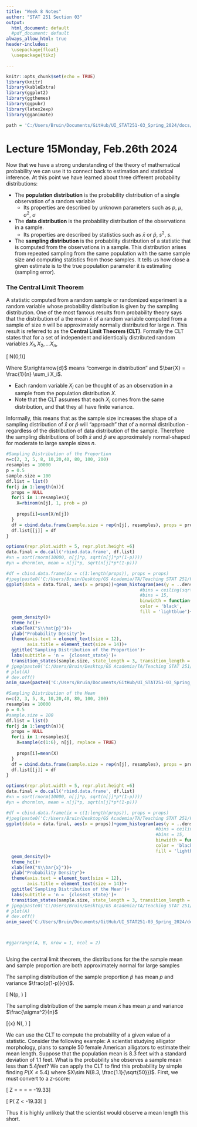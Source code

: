 ```yaml
---
title: "Week 8 Notes"
author: "STAT 251 Section 03"
output:
  html_document: default
  #pdf_document: default
always_allow_html: true
header-includes:
  \usepackage{float}
  \usepackage{tikz}

---
```


```r
knitr::opts_chunk$set(echo = TRUE)
library(knitr)
library(kableExtra)
library(ggplot2)
library(ggthemes)
library(ggpubr)
library(latex2exp)
library(gganimate)

path = 'C:/Users/Bruin/Documents/GitHub/UI_STAT251-03_Spring_2024/docs/Data/'
```

# Lecture 15Monday, Feb.26th 2024

Now that we have a strong understanding of the theory of mathematical probability we can use it to connect back to estimation and statistical inference. At this point we have learned about three different probability distributions:

* The **population distribution** is the probability distribution of a single observation of a random variable
  * Its properties are described by unknown parameters such as $p$, $\mu$, $\sigma^2$, $\sigma$


* The **data distribution** is the probability distribution of the observations in a sample. 
  * Its properties are described by statistics such as $\bar{x}$ or $\hat{p}$, $s^2$, $s$. 


* The **sampling distribution** is the probability distribution of a statistic that is computed from the observations in a sample. This distribution arises from repeated sampling from the same population with the same sample size and computing statistics from those samples. It tells us how close a given estimate is to the true population parameter it is estimating (sampling error). 

### The Central Limit Theorem

A statistic computed from a random sample or randomized experiment is a random variable whose probability distribution is given by the sampling distribution. One of the most famous results from probability theory says that the distribution of a the mean $\bar{x}$ of a random variable computed from a sample of size $n$ will be approximately normally distributed for large $n$. This result is referred to as the **Central Limit Theorem (CLT)**. Formally the CLT states that for a set of independent and identically distributed random variables $X_1, X_2, ... X_n$, 

\[\frac{\sqrt{n}(\bar{X} - \mu)}{\sigma} \xrightarrow{d} N(0,1)\]

Where $\xrightarrow{d}$ means "converge in distribution" and $\bar{X} = \frac{1}{n} \sum_i X_i$. 


* Each random variable $X_i$ can be thought of as an observation in a sample from the population distribution $X$. 
* Note that the CLT assumes that each $X_i$ comes from the same distribution, and that they all have finite variance. 

Informally, this means that as the sample size increases the shape of a sampling distribution of $\bar{x}$ or $\hat{p}$ will “approach” that of a normal distribution - regardless of the distribution of data distribution of the sample. Therefore the sampling distributions of both $\bar{x}$ and $\hat{p}$ are approximately normal-shaped for moderate to large sample sizes $n$. 


```r

#Sampling Distribution of the Proportion
n=c(2, 3, 5, 8, 10,20,40, 80, 100, 200)
resamples = 10000
p = 0.5
sample.size = 100
df.list = list()
for(j in 1:length(n)){
  props = NULL
  for(i in 1:resamples){
    X=rbinom(n[j], 1, prob = p)
    
    props[i]=sum(X/n[j])
  }
  df = cbind.data.frame(sample.size = rep(n[j], resamples), props = props)
  df.list[[j]] = df
}

options(repr.plot.width = 5, repr.plot.height =6)
data.final = do.call('rbind.data.frame', df.list)
#xn = sort(rnorm(10000, n[j]*p, sqrt(n[j]*p*(1-p))))
#yn = dnorm(xn, mean = n[j]*p, sqrt(n[j]*p*(1-p)))

#df = cbind.data.frame(ix = c(1:length(props)), props = props)
#jpeg(paste0('C:/Users/Bruin/Desktop/GS Academia/TA/Teaching STAT 251/FALL/Week_5/CLTpics/',"SS_",i,".jpg"))
ggplot(data = data.final, aes(x = props))+geom_histogram(aes(y = ..density..), 
                                                   #bins = ceiling(sqrt(n[j])),
                                                   #bins = 15,
                                                   binwidth = function(x) 2 * IQR(x) / (length(x)^(1/3)),
                                                   color = 'black',
                                                   fill = 'lightblue')+
  geom_density()+
  theme_hc()+
  xlab(TeX("$\\hat{p}"))+
  ylab("Probability Density")+
  theme(axis.text = element_text(size = 12),
        axis.title = element_text(size = 14))+
  ggtitle('Sampling Distribution of the Proportion')+
  labs(subtitle = 'n =  {closest_state}')+
  transition_states(sample.size, state_length = 3, transition_length = 3)
# jpeg(paste0('C:/Users/Bruin/Desktop/GS Academia/TA/Teaching STAT 251/FALL/Week_5/CLTpics/',"SS_",n[j],".jpg"))
# plot(A)
# dev.off()
anim_save(paste0('C:/Users/Bruin/Documents/GitHub/UI_STAT251-03_Spring_2024/docs/misc/CLT.gif'))

```





```r
#Sampling Distribution of the Mean
n=c(2, 3, 5, 8, 10,20,40, 80, 100, 200)
resamples = 10000
p = 0.5
#sample.size = 100
df.list = list()
for(j in 1:length(n)){
  props = NULL
  for(i in 1:resamples){
    X=sample(c(1:6), n[j], replace = TRUE)
    
    props[i]=mean(X)
  }
  df = cbind.data.frame(sample.size = rep(n[j], resamples), props = props)
  df.list[[j]] = df
}

options(repr.plot.width = 5, repr.plot.height =6)
data.final = do.call('rbind.data.frame', df.list)
#xn = sort(rnorm(10000, n[j]*p, sqrt(n[j]*p*(1-p))))
#yn = dnorm(xn, mean = n[j]*p, sqrt(n[j]*p*(1-p)))

#df = cbind.data.frame(ix = c(1:length(props)), props = props)
#jpeg(paste0('C:/Users/Bruin/Desktop/GS Academia/TA/Teaching STAT 251/FALL/Week_5/CLTpics/',"SS_",i,".jpg"))
ggplot(data = data.final, aes(x = props))+geom_histogram(aes(y = ..density..), 
                                                         #bins = ceiling(sqrt(n[j])),
                                                         #bins = 15,
                                                         binwidth = function(x) 2 * IQR(x) / (length(x)^(1/3)),
                                                         color = 'black',
                                                         fill = 'lightblue')+
  geom_density()+
  theme_hc()+
  xlab(TeX("$\\bar{x}"))+
  ylab("Probability Density")+
  theme(axis.text = element_text(size = 12),
        axis.title = element_text(size = 14))+
  ggtitle('Sampling Distribution of the Mean')+
  labs(subtitle = 'n =  {closest_state}')+
  transition_states(sample.size, state_length = 3, transition_length = 3)
# jpeg(paste0('C:/Users/Bruin/Desktop/GS Academia/TA/Teaching STAT 251/FALL/Week_5/CLTpics/',"SS_",n[j],".jpg"))
# plot(A)
# dev.off()
anim_save('C:/Users/Bruin/Documents/GitHub/UI_STAT251-03_Spring_2024/docs/Data/CLT_mean.gif')



#ggarrange(A, B, nrow = 1, ncol = 2)



```


Using the central limit theorem, the distributions for the the sample mean and sample proportion are both approximately normal for large samples

The sampling distribution of the sample proportion $\hat{p}$ has mean $p$ and variance $\frac{p(1-p)}{n}$.

\[\hat{p} \sim N\left(p, \sqrt{\frac{p(1-p)}{n}}\right) \]

The sampling distribution of the sample mean $\bar{x}$ has mean $\mu$ and variance $\frac{\sigma^2}{n}$

\[\bar{x} \sim N\left(\mu, \frac{\sigma}{\sqrt{n}}\right) \]

We can use the CLT to compute the probability of a given value of a statistic. Consider the following example: A scientist studying alligator morphology, plans to sample 50 female American alligators to estimate their mean length. Suppose that the population mean is 8.3 feet with a standard deviation of  1.1 feet. What is the probability she observes a sample mean less than $5.4 feet$? We can apply the CLT to find this probability by simple finding $P(X\leq 5.4)$ where $X\sim N(8.3, \frac{1.1}{\sqrt{50}})$. First, we must convert to a $z$-score:

\[ Z = \frac{\bar{X} - \mu }{\sigma/\sqrt{n} } = \frac{5.4 - 8.3}{1.1/\sqrt{50}} = \frac{-2.9}{0.15} = -19.33\]

\[ P( Z < -19.33) \approx 0\]

Thus it is highly unlikely that the scientist would observe a mean length this short. 
































